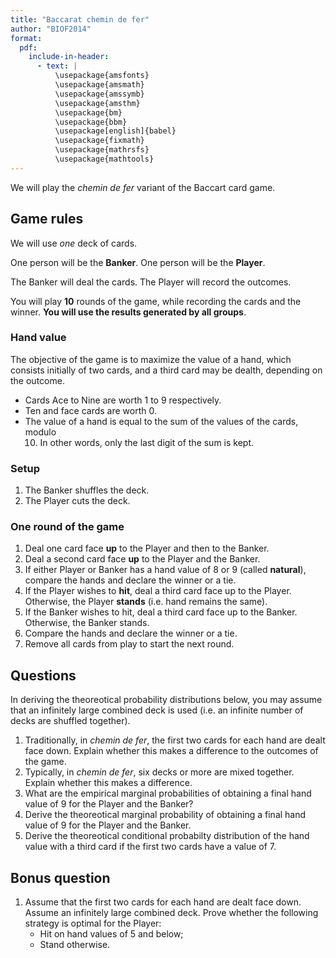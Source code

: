 ```yaml
---
title: "Baccarat chemin de fer"
author: "BIOF2014"
format:
  pdf:
    include-in-header:
      - text: |
          \usepackage{amsfonts}
          \usepackage{amsmath}
          \usepackage{amssymb}
          \usepackage{amsthm}
          \usepackage{bm}
          \usepackage{bbm}
          \usepackage[english]{babel}
          \usepackage{fixmath}
          \usepackage{mathrsfs}
          \usepackage{mathtools}
---
```


We will play the *chemin de fer* variant of the Baccart card game.

## Game rules

We will use *one* deck of cards.

One person will be the **Banker**. One person will be the **Player**.

The Banker will deal the cards. 
The Player will record the outcomes.

You will play **10** rounds of the game, while recording the cards and the winner.
**You will use the results generated by all groups**.


### Hand value

The objective of the game is to maximize the value of a hand, which consists
initially of two cards, and a third card may be dealth, depending on the
outcome.

- Cards Ace to Nine are worth 1 to 9 respectively.
- Ten and face cards are worth 0.
- The value of a hand is equal to the sum of the values of the cards, modulo
  10. In other words, only the last digit of the sum is kept.

### Setup

1. The Banker shuffles the deck.
2. The Player cuts the deck.

### One round of the game

1. Deal one card face **up** to the Player and then to the Banker.
2. Deal a second card face **up** to the Player and the Banker.
3. If either Player or Banker has a hand value of 8 or 9 (called **natural**), 
   compare the hands and declare the winner or a tie.
4. If the Player wishes to **hit**, deal a third card face up to the Player.
   Otherwise, the Player **stands** (i.e. hand remains the same).
5. If the Banker wishes to hit, deal a third card face up to the Banker.
   Otherwise, the Banker stands.
6. Compare the hands and declare the winner or a tie.
7. Remove all cards from play to start the next round.


## Questions

In deriving the theoreotical probability distributions below, you may
assume that an infinitely large combined deck is used
(i.e. an infinite number of decks are shuffled together).

1. Traditionally, in *chemin de fer*, the first two cards for each hand
   are dealt face down. Explain whether this makes a difference
   to the outcomes of the game.
2. Typically, in *chemin de fer*, six decks or more are mixed together. 
   Explain whether this makes a difference.
3. What are the empirical marginal probabilities of obtaining a final
   hand value of 9 for the Player and the Banker?
4. Derive the theoreotical marginal probability of obtaining a final
   hand value of 9 for the Player and the Banker.
5. Derive the theoreotical conditional probabilty distribution of
   the hand value with a third card if the first two cards have a value
   of 7. 


## Bonus question

1. Assume that the first two cards for each hand are dealt face down.
   Assume an infinitely large combined deck.
   Prove whether the following strategy is optimal for the Player:
   - Hit on hand values of 5 and below;
   - Stand otherwise.

